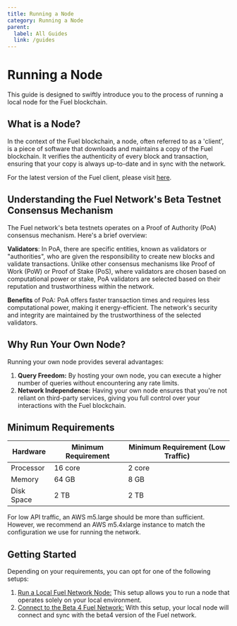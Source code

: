 ```yaml
---
title: Running a Node
category: Running a Node
parent:
  label: All Guides
  link: /guides
---
```


# Running a Node

This guide is designed to swiftly introduce you to the process of running a local node for the Fuel blockchain.

## What is a Node?

In the context of the Fuel blockchain, a node, often referred to as a 'client', is a piece of software that downloads and maintains a copy of the Fuel blockchain. It verifies the authenticity of every block and transaction, ensuring that your copy is always up-to-date and in sync with the network.

For the latest version of the Fuel client, please visit [here](https://github.com/FuelLabs/fuel-core).

## Understanding the Fuel Network's Beta Testnet Consensus Mechanism

The Fuel network's beta testnets operates on a Proof of Authority (PoA) consensus mechanism. Here's a brief overview:

**Validators**: In PoA, there are specific entities, known as validators or "authorities", who are given the responsibility to create new blocks and validate transactions. Unlike other consensus mechanisms like Proof of Work (PoW) or Proof of Stake (PoS), where validators are chosen based on computational power or stake, PoA validators are selected based on their reputation and trustworthiness within the network.

**Benefits** of PoA: PoA offers faster transaction times and requires less computational power, making it energy-efficient. The network's security and integrity are maintained by the trustworthiness of the selected validators.

## Why Run Your Own Node?

Running your own node provides several advantages:

1. **Query Freedom:** By hosting your own node, you can execute a higher number of queries without encountering any rate limits.
2. **Network Independence:** Having your own node ensures that you're not reliant on third-party services, giving you full control over your interactions with the Fuel blockchain.

## Minimum Requirements

| Hardware    | Minimum Requirement | Minimum Requirement (Low Traffic) |
|-------------|---------------------|-----------------------------------|
|  Processor  |  16 core            |  2 core                           |
|  Memory     |  64 GB              |  8 GB                             |
|  Disk Space |  2 TB               |  2 TB                             |

For low API traffic, an AWS m5.large should be more than sufficient. However, we recommend an AWS m5.4xlarge instance to match the configuration we use for running the network.

## Getting Started

Depending on your requirements, you can opt for one of the following setups:

1. [Run a Local Fuel Network Node:](/guides/running-a-node/running-a-local-node) This setup allows you to run a node that operates solely on your local environment.
2. [Connect to the Beta 4 Fuel Network:](/guides/running-a-node/running-a-beta-4-node) With this setup, your local node will connect and sync with the beta4 version of the Fuel network.
